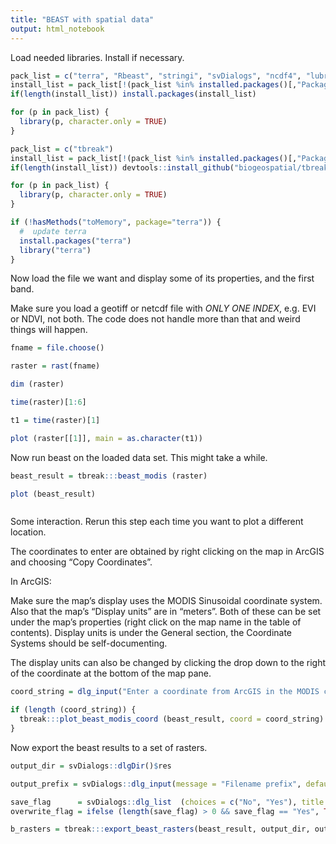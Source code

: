 ```yaml
---
title: "BEAST with spatial data"
output: html_notebook
---
```


Load needed libraries.  Install if necessary.

```r

pack_list = c("terra", "Rbeast", "stringi", "svDialogs", "ncdf4", "lubridate", "methods", "parzer")
install_list = pack_list[!(pack_list %in% installed.packages()[,"Package"])]
if(length(install_list)) install.packages(install_list)

for (p in pack_list) {
  library(p, character.only = TRUE)
}

pack_list = c("tbreak")
install_list = pack_list[!(pack_list %in% installed.packages()[,"Package"])]
if(length(install_list)) devtools::install_github("biogeospatial/tbreak")

for (p in pack_list) {
  library(p, character.only = TRUE)
}

if (!hasMethods("toMemory", package="terra")) {
  #  update terra
  install.packages("terra")
  library("terra")
}


```

Now load the file we want and display some of its properties, and the first band.

Make sure you load a geotiff or netcdf file with _ONLY ONE INDEX_, 
e.g. EVI or NDVI, not both.  The code does not handle more than that and weird 
things will happen.  

```r

fname = file.choose()

raster = rast(fname)

dim (raster)

time(raster)[1:6]

t1 = time(raster)[1]

plot (raster[[1]], main = as.character(t1))

```

Now run beast on the loaded data set.  This might take a while.

```r

beast_result = tbreak:::beast_modis (raster)

plot (beast_result)



```

Some interaction.  Rerun this step each time you want to plot a different location.

The coordinates to enter are obtained by right clicking on the map in ArcGIS
and choosing "Copy Coordinates".

In ArcGIS:

  Make sure the map's display uses the MODIS Sinusoidal coordinate system.
  Also that the map's "Display units" are in "meters".
  Both of these can be set under the map's properties (right click on the map name 
  in the table of contents).  Display units is under the General section, 
  the Coordinate Systems should be self-documenting.

  The display units can also be changed by clicking 
  the drop down to the right of the coordinate at the bottom of the map pane.

```r


coord_string = dlg_input("Enter a coordinate from ArcGIS in the MODIS coord sys")$res

if (length (coord_string)) {
  tbreak:::plot_beast_modis_coord (beast_result, coord = coord_string)
}


```

Now export the beast results to a set of rasters.  

```r

output_dir = svDialogs::dlgDir()$res

output_prefix = svDialogs::dlg_input(message = "Filename prefix", default="")$res

save_flag      = svDialogs::dlg_list  (choices = c("No", "Yes"), title = "Overwrite existing files?")$res
overwrite_flag = ifelse (length(save_flag) > 0 && save_flag == "Yes", TRUE, FALSE)

b_rasters = tbreak:::export_beast_rasters(beast_result, output_dir, output_prefix, overwrite_flag)


```
